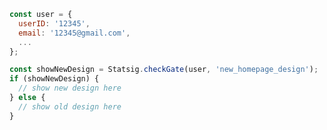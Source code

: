 ```jsx
const user = {
  userID: '12345',
  email: '12345@gmail.com',
  ...
};

const showNewDesign = Statsig.checkGate(user, 'new_homepage_design');
if (showNewDesign) {
  // show new design here
} else {
  // show old design here
}
```
